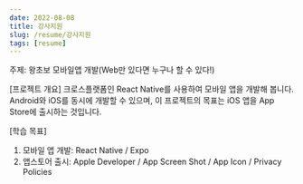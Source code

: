 ```yaml
---
date: 2022-08-08
title: 강사지원
slug: /resume/강사지원
tags: [resume]
---
```


주제: 왕초보 모바일앱 개발(Web만 있다면 누구나 할 수 있다!)

[프로젝트 개요]
크로스플랫폼인 React Native를 사용하여 모바일 앱을 개발해 봅니다. 
Android와 iOS를 동시에 개발할 수 있으며, 이 프로젝트의 목표는 iOS 앱을 App Store에 출시하는 것입니다.

[학습 목표]

1. 모바일 앱 개발: React Native / Expo
2. 앱스토어 출시: Apple Developer / App Screen Shot / App Icon / Privacy Policies



